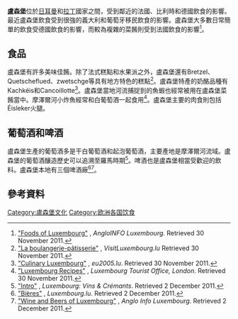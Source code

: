 '''盧森堡'''位於[[日耳曼|日耳曼]]和[[拉丁|拉丁]]國家之間，受到鄰近的法國、比利時和德國飲食的影響。最近盧森堡飲食受到很強的義大利和葡萄牙移民飲食的影響。盧森堡大多數日常簡單的飲食受德國飲食的影響，而較為複雜的菜餚則受到法國飲食的影響<ref>[http://luxembourg.angloinfo.com/countries/luxembourg/food.asp "Foods of Luxembourg"] {{webarchive|url=https://web.archive.org/web/20120405084511/http://luxembourg.angloinfo.com/countries/luxembourg/food.asp |date=2012-04-05 }}, ''AngloINFO Luxembourg''. Retrieved 30 November 2011.</ref>。

==食品==
盧森堡有許多美味佳餚。除了法式糕點和水果派之外，盧森堡還有Bretzel、Quetscheflued、zwetschge等具有地方特色的糕點<ref>[http://www.visitluxembourg.lu/terr-fr-14-109.html "La boulangerie-pâtisserie"] {{Wayback|url=http://www.visitluxembourg.lu/terr-fr-14-109.html |date=20120530083533 }}, ''VisitLuxembourg.lu'' {{Fr icon}} Retrieved 30 November 2011.</ref>。盧森堡特產的奶酪品種有Kachkéis和Cancoillotte<ref>[http://www.eu2005.lu/en/savoir_lux/societe_tradition/gastronomie/index.php "Culinary Luxembourg"] {{webarchive|url=https://web.archive.org/web/20101207230732/http://www.eu2005.lu/en/savoir_lux/societe_tradition/gastronomie/index.php |date=2010-12-07 }}, ''eu2005.lu''. Retrieved 30 November 2011.</ref>。盧森堡當地河流捕捉到的魚蝦也經常被用在盧森堡菜餚當中。摩澤爾河小炸魚經常和白葡萄酒一起食用<ref>[http://www.luxembourg.co.uk/recipes.html "Luxembourg Recipes"] {{webarchive|url=https://web.archive.org/web/20060209135630/http://www.luxembourg.co.uk/recipes.html |date=2006-02-09 }}, ''Luxembourg Tourist Office, London''. Retrieved 30 November 2011.</ref>。盧森堡主要的肉食則包括Éisleker火腿。

==葡萄酒和啤酒==
盧森堡生產的葡萄酒多是干白葡萄酒和起泡葡萄酒，主要產地是摩澤爾河流域。盧森堡的葡萄酒釀造歷史可以追溯至羅馬時期<ref>[http://www.vins-cremants.lu/en/wines/intro.html "Intro"] {{Wayback|url=http://www.vins-cremants.lu/en/wines/intro.html |date=20070505024315 }}, ''Luxembourg: Vins & Crémants''. Retrieved 2 December 2011.</ref>。啤酒也是盧森堡相當受歡迎的飲料。盧森堡本地有三個啤酒廠<ref>[http://www.luxembourg.public.lu/fr/tourisme/gastronomie/vins-cremants-bieres/bieres/index.html "Bières"] {{Wayback|url=http://www.luxembourg.public.lu/fr/tourisme/gastronomie/vins-cremants-bieres/bieres/index.html |date=20150402100507 }}, ''Luxembourg.lu''. {{Fr icon}} Retrieved 2 December 2011.</ref><ref>[http://luxembourg.angloinfo.com/countries/luxembourg/wine.asp "Wine and Beers of Luxembourg"] {{webarchive|url=https://web.archive.org/web/20120405084525/http://luxembourg.angloinfo.com/countries/luxembourg/wine.asp |date=2012-04-05 }}, ''Anglo Info Luxembourg''. Retrieved 2 December 2011.</ref>。

==參考資料==
{{Commons category|Cuisine of Luxembourg}}
{{Reflist}}

{{欧洲題目|飲食文化}}
[[Category:盧森堡文化|Category:盧森堡文化]]
[[Category:欧洲各国饮食|Category:欧洲各国饮食]]
